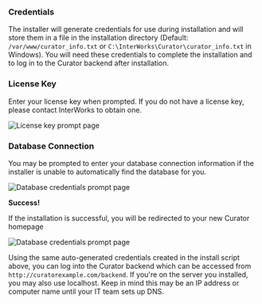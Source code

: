 ### Credentials

The installer will generate credentials for use during installation and will store them in a file in the installation
directory (Default: `/var/www/curator_info.txt` or `C:\InterWorks\Curator\curator_info.txt` in Windows). You will need
these credentials to complete the installation and to log in to the Curator backend after installation.

### License Key

Enter your license key when prompted. If you do not have a license key, please contact InterWorks to obtain one.

![License key prompt page](/assets/images/snippets/installation_enter_key.png)

### Database Connection

You may be prompted to enter your database connection information if the installer is unable to automatically find the
database for you.

![Database credentials prompt page](/assets/images/snippets/enter_database_credentials.png)

**Success!**

If the installation is successful, you will be redirected to your new Curator homepage

![Database credentials prompt page](/assets/images/snippets/post_install_homepage.png)

Using the same auto-generated credentials created in the install script above, you can log into the Curator backend which
can be accessed from `http://curatorexample.com/backend`. If you're on the server you installed, you may also use localhost.
Keep in mind this may be an IP address or computer name until your IT team sets up DNS.
